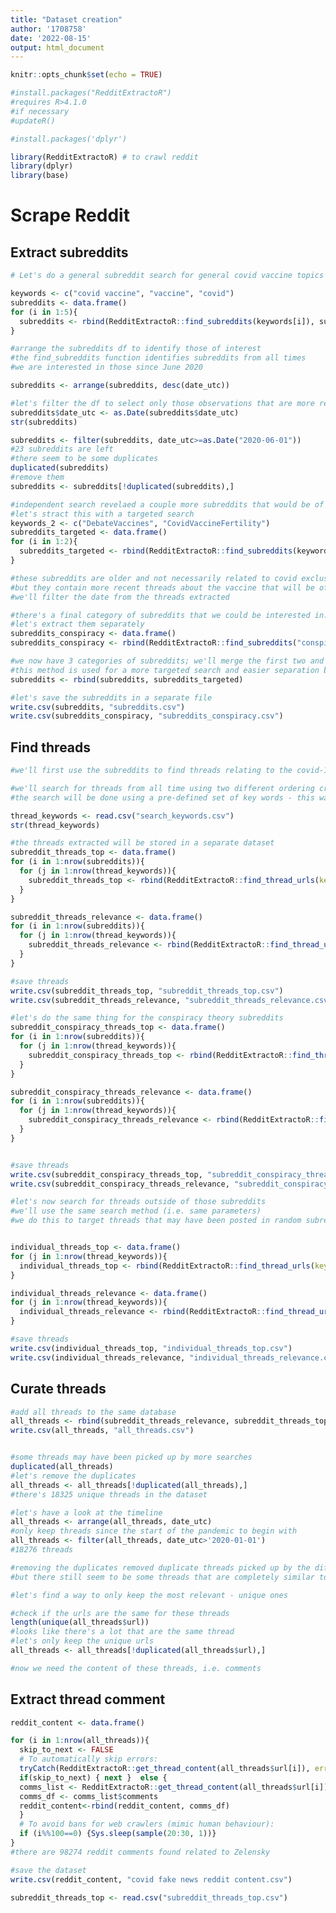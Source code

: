 ---
title: "Dataset creation"
author: '1708758'
date: '2022-08-15'
output: html_document
---
```{r setup, include=FALSE}
knitr::opts_chunk$set(echo = TRUE)
```


```{r}
#install.packages("RedditExtractoR") 
#requires R>4.1.0
#if necessary
#updateR() 

#install.packages('dplyr')

library(RedditExtractoR) # to crawl reddit
library(dplyr)
library(base)
```


# Scrape Reddit

## Extract subreddits


```{r}

# Let's do a general subreddit search for general covid vaccine topics

keywords <- c("covid vaccine", "vaccine", "covid") 
subreddits <- data.frame()
for (i in 1:5){
  subreddits <- rbind(RedditExtractoR::find_subreddits(keywords[i]), subreddits)
}

#arrange the subreddits df to identify those of interest
#the find_subreddits function identifies subreddits from all times
#we are interested in those since June 2020

subreddits <- arrange(subreddits, desc(date_utc))

#let's filter the df to select only those observations that are more recent
subreddits$date_utc <- as.Date(subreddits$date_utc)
str(subreddits)

subreddits <- filter(subreddits, date_utc>=as.Date("2020-06-01"))
#23 subreddits are left
#there seem to be some duplicates
duplicated(subreddits)
#remove them
subreddits <- subreddits[!duplicated(subreddits),]

#independent search revelaed a couple more subreddits that would be of interest
#let's stract this with a targeted search
keywords_2 <- c("DebateVaccines", "CovidVaccineFertility") 
subreddits_targeted <- data.frame()
for (i in 1:2){
  subreddits_targeted <- rbind(RedditExtractoR::find_subreddits(keywords_2[i]), subreddits_targeted)
}

#these subreddits are older and not necessarily related to covid exclusively
#but they contain more recent threads about the vaccine that will be of interest 
#we'll filter the date from the threads extracted

#there's a final category of subreddits that we could be interested in: conspiracy theory subreddits
#let's extract them separately 
subreddits_conspiracy <- data.frame()
subreddits_conspiracy <- rbind(RedditExtractoR::find_subreddits("conspiracy"), subreddits_conspiracy)

#we now have 3 categories of subreddits; we'll merge the first two and keep the third one separately
#this method is used for a more targeted search and easier separation between the threads found
subreddits <- rbind(subreddits, subreddits_targeted)

#let's save the subreddits in a separate file
write.csv(subreddits, "subreddits.csv")
write.csv(subreddits_conspiracy, "subreddits_conspiracy.csv")

```

## Find threads

```{r}
#we'll first use the subreddits to find threads relating to the covid-19 vaccine fake news

#we'll search for threads from all time using two different ordering criteria in turn: top and relevance
#the search will be done using a pre-defined set of key words - this was compiled through external research

thread_keywords <- read.csv("search_keywords.csv")
str(thread_keywords)

#the threads extracted will be stored in a separate dataset
subreddit_threads_top <- data.frame()
for (i in 1:nrow(subreddits)){
  for (j in 1:nrow(thread_keywords)){
    subreddit_threads_top <- rbind(RedditExtractoR::find_thread_urls(keywords=thread_keywords[j,1], sort_by = "top", subreddit=subreddits$subreddit[i], period = "all"), subreddit_threads_top)
  }
}

subreddit_threads_relevance <- data.frame()
for (i in 1:nrow(subreddits)){
  for (j in 1:nrow(thread_keywords)){
    subreddit_threads_relevance <- rbind(RedditExtractoR::find_thread_urls(keywords=thread_keywords[j,1], sort_by = "relevance", subreddit=subreddits$subreddit[i], period = "all"), subreddit_threads_relevance)
  }
}

#save threads
write.csv(subreddit_threads_top, "subreddit_threads_top.csv")
write.csv(subreddit_threads_relevance, "subreddit_threads_relevance.csv")

#let's do the same thing for the conspiracy theory subreddits
subreddit_conspiracy_threads_top <- data.frame()
for (i in 1:nrow(subreddits)){
  for (j in 1:nrow(thread_keywords)){
    subreddit_conspiracy_threads_top <- rbind(RedditExtractoR::find_thread_urls(keywords=thread_keywords[j,1], sort_by = "top", subreddit=subreddits_conspiracy$subreddit[i], period = "all"), subreddit_conspiracy_threads_top)
  }
}

subreddit_conspiracy_threads_relevance <- data.frame()
for (i in 1:nrow(subreddits)){
  for (j in 1:nrow(thread_keywords)){
    subreddit_conspiracy_threads_relevance <- rbind(RedditExtractoR::find_thread_urls(keywords=thread_keywords[j,1], sort_by = "top", subreddit=subreddits_conspiracy$subreddit[i], period = "all"), subreddit_conspiracy_threads_relevance)
  }
}


#save threads
write.csv(subreddit_conspiracy_threads_top, "subreddit_conspiracy_threads_top.csv")
write.csv(subreddit_conspiracy_threads_relevance, "subreddit_conspiracy_threads_relevance.csv")

#let's now search for threads outside of those subreddits
#we'll use the same search method (i.e. same parameters)
#we do this to target threads that may have been posted in random subreddits out of context


individual_threads_top <- data.frame()
for (j in 1:nrow(thread_keywords)){
  individual_threads_top <- rbind(RedditExtractoR::find_thread_urls(keywords=thread_keywords[j,1], sort_by = "top", period = "all"))
}

individual_threads_relevance <- data.frame()
for (j in 1:nrow(thread_keywords)){
  individual_threads_relevance <- rbind(RedditExtractoR::find_thread_urls(keywords=thread_keywords[j,1], sort_by = "relevance", period = "all"))
}

#save threads
write.csv(individual_threads_top, "individual_threads_top.csv")
write.csv(individual_threads_relevance, "individual_threads_relevance.csv")

```


## Curate threads

```{r}

#add all threads to the same database
all_threads <- rbind(subreddit_threads_relevance, subreddit_threads_top, subreddit_conspiracy_threads_relevance, subreddit_conspiracy_threads_top, threads_relevance, threads_top)
write.csv(all_threads, "all_threads.csv")


#some threads may have been picked up by more searches 
duplicated(all_threads)
#let's remove the duplicates
all_threads <- all_threads[!duplicated(all_threads),]
#there's 18325 unique threads in the dataset

#let's have a look at the timeline
all_threads <- arrange(all_threads, date_utc)
#only keep threads since the start of the pandemic to begin with
all_threads <- filter(all_threads, date_utc>'2020-01-01')
#18276 threads

#removing the duplicates removed duplicate threads picked up by the different searches
#but there still seem to be some threads that are completely similar to each other

#let's find a way to only keep the most relevant - unique ones

#check if the urls are the same for these threads
length(unique(all_threads$url))
#looks like there's a lot that are the same thread
#let's only keep the unique urls
all_threads <- all_threads[!duplicated(all_threads$url),]

#now we need the content of these threads, i.e. comments

```

## Extract thread comment

```{r}
reddit_content <- data.frame()

for (i in 1:nrow(all_threads)){
  skip_to_next <- FALSE
  # To automatically skip errors:
  tryCatch(RedditExtractoR::get_thread_content(all_threads$url[i]), error = function(e) {skip_to_next <<- TRUE}) 
  if(skip_to_next) { next }  else {
  comms_list <- RedditExtractoR::get_thread_content(all_threads$url[i])
  comms_df <- comms_list$comments
  reddit_content<-rbind(reddit_content, comms_df)
  }
  # To avoid bans for web crawlers (mimic human behaviour): 
  if (i%%100==0) {Sys.sleep(sample(20:30, 1))}
}
#there are 98274 reddit comments found related to Zelensky

#save the dataset
write.csv(reddit_content, "covid fake news reddit content.csv")

subreddit_threads_top <- read.csv("subreddit_threads_top.csv")
 
```


